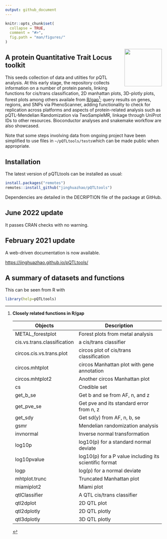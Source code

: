 ```yaml
---
output: github_document
---
```


```r
knitr::opts_chunk$set(
  collapse = TRUE,
  comment = "#>",
  fig.path = "man/figures/"
)
```

<img src="man/figures/logo.svg" align="right" alt="" width="120" />

## A protein Quantitative Trait Locus toolkit

This seeds collection of data and utilties for pQTL analysis. At
this early stage, the repository collects information on a number of
protein panels, linking functions for cis/trans classification, 2D
manhattan plots, 3D-plotly plots, forest plots among others availale
from [R/gap](https://github.com/jinghuazhao/R/tree/master/gap)[^gap];
query results on genes, regions, and SNPs via PhenoScanner, adding
functionality to check for replication across platforms and aspects
of protein-related analysis such as pQTL-Mendelian Randomization
via TwoSampleMR, linkage through UniProt IDs to other resources.
Bioconductor analyses and snakemake workflow are also showcased.

Note that some steps involving data from ongoing project have been
simplified to use files in `~/pQTLtools/tests`which can be made
public when appropriate.

## Installation

The latest version of pQTLtools can be installed as usual:

```r
install.packages("remotes")
remotes::install_github("jinghuazhao/pQTLtools")
```

Dependencies are detailed in the DECRIPTION file of the package at GitHub.

## June 2022 update

It passes CRAN checks with no warning.

## February 2021 update 

A web-driven documentation is now available.

[https://jinghuazhao.github.io/pQTLtools/](https://jinghuazhao.github.io/pQTLtools/)

## A summary of datasets and functions

This can be seen from R with

```r
library(help=pQTLtools)
```

[^gap]: **Closely related functions in R/gap**

    Objects             |    Description
    --------------------|-----------------------------------------
    METAL_forestplot    |    Forest plots from metal analysis
    cis.vs.trans.classification | a cis/trans classifier
    circos.cis.vs.trans.plot | circos plot of cis/trans classification
    circos.mhtplot      |    circos Manhattan plot with gene annotation
    circos.mhtplot2     |    Another circos Manhattan plot
    cs                  |    Credible set
    get_b_se            |    Get b and se from AF, n, and z
    get_pve_se          |    Get pve and its standard error from n, z
    get_sdy             |    Get sd(y) from AF, n, b, se
    gsmr                |    Mendelian randomization analysis
    invnormal           |    Inverse normal transformation
    log10p              |    log10(p) for a standard normal deviate
    log10pvalue         |    log10(p) for a P value including its scientific format
    logp                |    log(p) for a normal deviate
    mhtplot.trunc       |    Truncated Manhattan plot
    miamiplot2          |    Miami plot
    qtlClassifier       |    A QTL cis/trans classifier
    qtl2dplot           |    2D QTL plot
    qtl2dplotly         |    2D QTL plotly
    qtl3dplotly         |    3D QTL plotly
